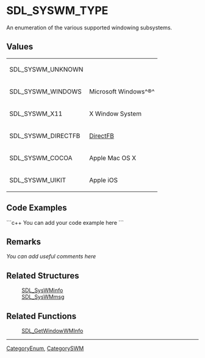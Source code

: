 <!-- pragma section-numbers off -->
<!-- pragma disable-camelcase -->

= SDL_SYSWM_TYPE =
An enumeration of the various supported windowing subsystems.


== Values ==
{|
|SDL_SYSWM_UNKNOWN
|
|-
|SDL_SYSWM_WINDOWS
|Microsoft Windows^®^
|-
|SDL_SYSWM_X11
|X Window System
|-
|SDL_SYSWM_DIRECTFB
|[http://www.directfb.org DirectFB]
|-
|SDL_SYSWM_COCOA
|Apple Mac OS X
|-
|SDL_SYSWM_UIKIT
|Apple iOS
|}

== Code Examples ==
```c++
You can add your code example here
```

== Remarks ==
''You can add useful comments here''

== Related Structures ==
:[[SDL_SysWMinfo]]
:[[SDL_SysWMmsg]]

== Related Functions ==
:[[SDL_GetWindowWMInfo]]

----
[[CategoryEnum]], [[CategorySWM]]
